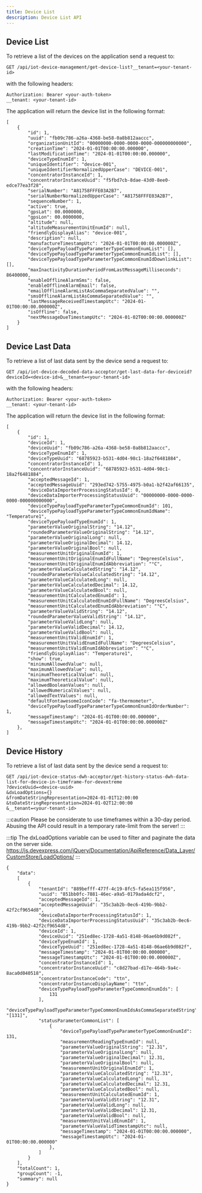 ```yaml
---
title: Device List
description: Device List API
---
```


## Device List

To retrieve a list of the devices on the application send a request to:
```
GET /api/iot-device-management/get-device-list?__tenant=<your-tenant-id>
```

with the following headers:
```
Authorization: Bearer <your-auth-token>
__tenant: <your-tenant-id>
```

The application will return the device list in the following format:
```
[
    {
        "id": 1,
        "uuid": "fb09c786-a26a-4368-be58-0a8b812aaccc",
        "organizationUnitId": "00000000-0000-0000-0000-000000000000",
        "creationTime": "2024-01-01T00:00:00.000000",
        "lastModificationTime": "2024-01-01T00:00:00.000000",
        "deviceTypeEnumId": 1,
        "uniqueIdentifier": "device-001",
        "uniqueIdentifierNormalizedUpperCase": "DEVICE-001",
        "concentratorInstanceId": 1,
        "concentratorInstanceUuid": "f5fbd7cb-8dae-43d0-8ee0-edce77ea3f28",
        "serialNumber": "A81758FFFE03A2B7",
        "serialNumberNormalizedUpperCase": "A81758FFFE03A2B7",
        "sequenceNumber": 1,
        "active": true,
        "gpsLat": 00.0000000,
        "gpsLon": 00.0000000,
        "altitude": null,
        "altitudeMeasurementUnitEnumId": null,
        "friendlyDisplayAlias": "device-001",
        "description": null,
        "manufactureTimestampUtc": "2024-01-01T00:00:00.000000Z",
        "deviceTypePayloadTypeParameterTypeCommonEnumList": [],
        "deviceTypePayloadTypeParameterTypeCommonEnumIdList": [],
        "deviceTypePayloadTypeParameterTypeCommonEnumIdDownlinkList": [],
        "maxInactivityDurationPeriodFromLastMessageMilliseconds": 86400000,
        "enableOfflineAlarmSms": false,
        "enableOfflineAlarmEmail": false,
        "emailOfflineAlarmListAsCommaSeparatedValue": "",
        "smsOfflineAlarmListAsCommaSeparatedValue": "",
        "lastMessageReceivedTimestampUtc": "2024-01-01T00:00:00.000000Z",
        "isOffline": false,
        "nextMessageDueTimestampUtc": "2024-01-02T00:00:00.000000Z"
    }
]
```

## Device Last Data

To retrieve a list of last data sent by the device send a request to:
```
GET /api/iot-device-decoded-data-acceptor/get-last-data-for-deviceid?deviceId=<device-id>&__tenant=<your-tenant-id>
```

with the following headers:
```
Authorization: Bearer <your-auth-token>
__tenant: <your-tenant-id>
```

The application will return the device list in the following format:
```
[
    {
        "id": 1,
        "deviceId": 1,
        "deviceUuid": "fb09c786-a26a-4368-be58-0a8b812aaccc",
        "deviceTypeEnumId": 1,
        "deviceTypeUuid": "68785923-b531-4d04-98c1-18a2f6481884",
        "concentratorInstanceId": 1,
        "concentratorInstanceUuid": "68785923-b531-4d04-98c1-18a2f6481884",
        "acceptedMessageId": 1,
        "acceptedMessageUuid": "293ed742-5755-4975-b0a1-b2f42af66135",
        "deviceDataImporterProcessingStatusId": 0,
        "deviceDataImporterProcessingStatusUuid": "00000000-0000-0000-0000-000000000000",
        "deviceTypePayloadTypeParameterTypeCommonEnumId": 101,
        "deviceTypePayloadTypeParameterTypeCommonEnumIdName": "Temperature1",
        "deviceTypePayloadTypeEnumId": 1,
        "parameterValueOriginalString": "14.12",
        "roundedParameterValueOriginalString": "14.12",
        "parameterValueOriginalLong": null,
        "parameterValueOriginalDecimal": 14.12,
        "parameterValueOriginalBool": null,
        "measurementUnitOriginalEnumId": 1,
        "measurementUnitOriginalEnumIdFullName": "DegreesCelsius",
        "measurementUnitOriginalEnumIdAbbreviation": "°C",
        "parameterValueCalculatedString": "14.12",
        "roundedParameterValueCalculatedString": "14.12",
        "parameterValueCalculatedLong": null,
        "parameterValueCalculatedDecimal": 14.12,
        "parameterValueCalculatedBool": null,
        "measurementUnitCalculatedEnumId": 1,
        "measurementUnitCalculatedEnumIdFullName": "DegreesCelsius",
        "measurementUnitCalculatedEnumIdAbbreviation": "°C",
        "parameterValueValidString": "14.12",
        "roundedParameterValueValidString": "14.12",
        "parameterValueValidLong": null,
        "parameterValueValidDecimal": 14.12,
        "parameterValueValidBool": null,
        "measurementUnitValidEnumId": 1,
        "measurementUnitValidEnumIdFullName": "DegreesCelsius",
        "measurementUnitValidEnumIdAbbreviation": "°C",
        "friendlyDisplayAlias": "Temperature1",
        "show": true,
        "minimumAllowedValue": null,
        "maximumAllowedValue": null,
        "minimumTheoreticalValue": null,
        "maximumTheoreticalValue": null,
        "allowedBooleanValues": null,
        "allowedNumericalValues": null,
        "allowedTextValues": null,
        "defaultFontawesomeIconCode": "fa-thermometer",
        "deviceTypePayloadTypeParameterTypeCommonEnumIdOrderNumber": 1,
        "messageTimestamp": "2024-01-01T00:00:00.000000",
        "messageTimestampUtc": "2024-01-01T00:00:00.000000Z"
    },
]
```

## Device History

To retrieve a list of last data sent by the device send a request to:
```
GET /api/iot-device-status-dwh-acceptor/get-history-status-dwh-data-list-for-device-in-timeframe-for-devextreme
?deviceUuid=<device-uuid>
&dxLoadOptions={}
&fromDateStringRepresentation=2024-01-01T12:00:00
&toDateStringRepresentation=2024-01-02T12:00:00
&__tenant=<your-tenant-id>
```

:::caution
Please be considerate to use timeframes within a 30-day period. Abusing the API could result in a temporary rate-limit from the server!
:::

:::tip
The dxLoadOptions variable can be used to filter and paginate the data on the server side.
https://js.devexpress.com/jQuery/Documentation/ApiReference/Data_Layer/CustomStore/LoadOptions/
:::

```
{
    "data": 
    [
        {
            "tenantId": "889befff-477f-4c19-8fc5-fa5ea115f956",
            "uuid": "851bb0fc-7881-46ec-a9a5-0179ada4dcf2",
            "acceptedMessageId": 1,
            "acceptedMessageUuid": "35c3ab2b-0ec6-419b-9bb2-42f2cf9654d8",
            "deviceDataImporterProcessingStatusId": 1,
            "deviceDataImporterProcessingStatusUuid": "35c3ab2b-0ec6-419b-9bb2-42f2cf9654d8",
            "deviceId": 1,
            "deviceUuid": "251ed8ec-1728-4a51-8148-06ae6b9d082f",
            "deviceTypeEnumId": 1,
            "deviceTypeUuid": "251ed8ec-1728-4a51-8148-06ae6b9d082f",
            "messageTimestamp": "2024-01-01T00:00:00.000000",
            "messageTimestampUtc": "2024-01-01T00:00:00.000000Z",
            "concentratorInstanceId": 1,
            "concentratorInstanceUuid": "c8d27bad-d17e-464b-9a4c-8aca0d040518",
            "concentratorInstanceCode": "ttn",
            "concentratorInstanceDisplayName": "ttn",
            "deviceTypePayloadTypeParameterTypeCommonEnumIds": [
                131
            ],
            "deviceTypePayloadTypeParameterTypeCommonEnumIdsAsCommaSeparatedString": "[131]",
            "statusParameterCommonList": [
                {
                    "deviceTypePayloadTypeParameterTypeCommonEnumId": 131,
                    "measurementReadingTypeEnumId": null,
                    "parameterValueOriginalString": "12.31",
                    "parameterValueOriginalLong": null,
                    "parameterValueOriginalDecimal": 12.31,
                    "parameterValueOriginalBool": null,
                    "measurementUnitOriginalEnumId": 1,
                    "parameterValueCalculatedString": "12.31",
                    "parameterValueCalculatedLong": null,
                    "parameterValueCalculatedDecimal": 12.31,
                    "parameterValueCalculatedBool": null,
                    "measurementUnitCalculatedEnumId": 1,
                    "parameterValueValidString": "12.31",
                    "parameterValueValidLong": null,
                    "parameterValueValidDecimal": 12.31,
                    "parameterValueValidBool": null,
                    "measurementUnitValidEnumId": 1,
                    "parameterValueValidTimestampUtc": null,
                    "messageTimestamp": "2024-01-01T00:00:00.000000",
                    "messageTimestampUtc": "2024-01-01T00:00:00.000000"
                },
            ]
        }
    ],
    "totalCount": 1,
    "groupCount": -1,
    "summary": null
}
```